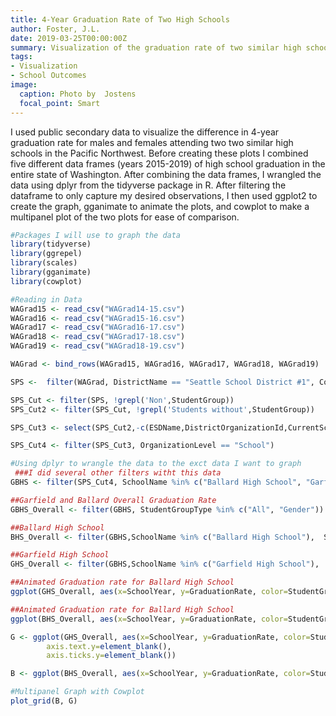 ```yaml
---
title: 4-Year Graduation Rate of Two High Schools
author: Foster, J.L.
date: 2019-03-25T00:00:00Z
summary: Visualization of the graduation rate of two similar high schools
tags:
- Visualization 
- School Outcomes
image:
  caption: Photo by  Jostens
  focal_point: Smart
---
```

I used public secondary data to visualize the difference in 4-year graduation rate for males and females attending two two similar high schools in the Pacific Northwest. Before creating these plots I combined five different data frames (years 2015-2019) of high school graduation in the entire state of Washington. After combining the data frames, I wrangled the data using dplyr from the tidyverse package in R. After filtering the dataframe to only capture my desired observations, I then used ggplot2 to create the graph, gganimate to animate the plots, and cowplot to make a multipanel plot of the two plots for ease of comparison.

```r
#Packages I will use to graph the data
library(tidyverse)
library(ggrepel)
library(scales)
library(gganimate)
library(cowplot)
```

```r
#Reading in Data
WAGrad15 <- read_csv("WAGrad14-15.csv")
WAGrad16 <- read_csv("WAGrad15-16.csv")
WAGrad17 <- read_csv("WAGrad16-17.csv")
WAGrad18 <- read_csv("WAGrad17-18.csv")
WAGrad19 <- read_csv("WAGrad18-19.csv")
```

```r
WAGrad <- bind_rows(WAGrad15, WAGrad16, WAGrad17, WAGrad18, WAGrad19)
```

```r
SPS <-  filter(WAGrad, DistrictName == "Seattle School District #1", Cohort == 'Four Year')
```

```r
SPS_Cut <- filter(SPS, !grepl('Non',StudentGroup))
SPS_Cut2 <- filter(SPS_Cut, !grepl('Students without',StudentGroup))
```

```r
SPS_Cut3 <- select(SPS_Cut2,-c(ESDName,DistrictOrganizationId,CurrentSchoolType,Suppression,DataAsOf,TransferOut, Year1Dropout,Year2Dropout,Year3Dropout,Year4Dropout,Year5Dropout,Year6Dropout,Year7Dropout,SchoolOrganizationId,ESDOrganizationId,SchoolOrganizationid,ESDOrganizationID))
```

```r
SPS_Cut4 <- filter(SPS_Cut3, OrganizationLevel == "School")
```

```r
#Using dplyr to wrangle the data to the exct data I want to graph
 ###I did several other filters witht this data
GBHS <- filter(SPS_Cut4, SchoolName %in% c("Ballard High School", "Garfield High School"), StudentGroupType %in% c("Race", "Gender", "All"))
```                 

```r

##Garfield and Ballard Overall Graduation Rate 
GBHS_Overall <- filter(GBHS, StudentGroupType %in% c("All", "Gender"))

##Ballard High School
BHS_Overall <- filter(GBHS,SchoolName %in% c("Ballard High School"),  StudentGroupType %in% c("Gender"))

##Garfield High School 
GHS_Overall <- filter(GBHS,SchoolName %in% c("Garfield High School"),  StudentGroupType %in% c("Gender"))

```

```r
##Animated Graduation rate for Ballard High School
ggplot(GHS_Overall, aes(x=SchoolYear, y=GraduationRate, color=StudentGroup)) + geom_line()  + theme(legend.position = c(.9,.9),legend.justification=  c("center","top"), legend.title= element_blank(),legend.key = element_blank(),legend.box.background = element_rect(color="black", size=.5), strip.background = element_rect(fill=NA, color=NA),panel.background = element_blank(),panel.grid.major = element_blank(), panel.grid.minor= element_blank(), panel.spacing.x=unit(.7, "lines"), panel.spacing.y=unit(.5, "lines")) + labs(x="\nGraduation Year", y= "Graduation Rate Percentage\n", title = "Garfield High School") + scale_y_continuous(labels= percent_format(accuracy = 1),limits = c(.80,1)) + scale_color_manual(values = c("red4", "navy")) + geom_point() +  transition_reveal(SchoolYear)

```

```r
##Animated Graduation rate for Ballard High School
ggplot(BHS_Overall, aes(x=SchoolYear, y=GraduationRate, color=StudentGroup)) + geom_line()  + theme(legend.position = c(.9,.9),legend.justification=  c("center","top"), legend.title= element_blank(),legend.key = element_blank(),legend.box.background = element_rect(color="black", size=.5), strip.background = element_rect(fill=NA, color=NA),panel.background = element_blank(),panel.grid.major = element_blank(), panel.grid.minor= element_blank(), panel.spacing.x=unit(.7, "lines"), panel.spacing.y=unit(.5, "lines")) + labs(x="\nGraduation Year", y= "Graduation Rate Percentage\n", title = "Ballard High School") + scale_y_continuous(labels= percent_format(accuracy = 1),limits = c(.80,1)) + scale_color_manual(values = c("red4", "navy")) + geom_point() + transition_reveal(SchoolYear)
```

```r
G <- ggplot(GHS_Overall, aes(x=SchoolYear, y=GraduationRate, color=StudentGroup)) + geom_line()  + theme(legend.position = c(0,.9),legend.justification=  c("center","top"), legend.title= element_blank(),legend.key = element_blank(),legend.box.background = element_rect(color="black", size=.5), strip.background = element_rect(fill=NA, color=NA),panel.background = element_blank(),panel.grid.major = element_line(color = "grey", size = 0.1), panel.grid.minor= element_blank(), panel.spacing.x=unit(.7, "lines"), panel.spacing.y=unit(.5, "lines")) + labs(x="\nGraduation Year", y= NULL, title = "Garfield High School") + scale_y_continuous(labels= percent_format(accuracy = 1),limits = c(.80,1)) + scale_color_manual(values = c("red4", "navy")) + geom_point() + theme(axis.title.y=element_blank(),
        axis.text.y=element_blank(),
        axis.ticks.y=element_blank())

```

```r
B <- ggplot(BHS_Overall, aes(x=SchoolYear, y=GraduationRate, color=StudentGroup)) + geom_line()  + theme(legend.position = "none", legend.key = element_blank(),legend.box.background = element_rect(color="black", size=.5), strip.background = element_rect(fill=NA, color=NA),panel.background = element_blank(),panel.grid.major = element_line(color = "grey", size = 0.1), panel.grid.minor= element_blank(), panel.spacing.x=unit(.7, "lines"), panel.spacing.y=unit(.5, "lines")) + labs(x="\nGraduation Year", y= "Graduation Rate Percentage\n", title = "Ballard High School") + scale_y_continuous(labels= percent_format(accuracy = 1),limits = c(.80,1)) + scale_color_manual(values = c("red4", "navy")) + geom_point() + theme(panel.border = element_blank())
```

```r
#Multipanel Graph with Cowplot
plot_grid(B, G)
```

